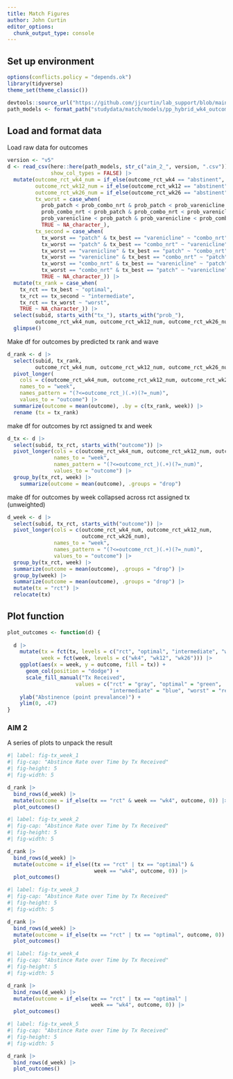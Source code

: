 ```yaml
---
title: Match Figures
author: John Curtin
editor_options: 
  chunk_output_type: console
---
```


## Set up environment
```r
options(conflicts.policy = "depends.ok")
library(tidyverse)
theme_set(theme_classic()) 

devtools::source_url("https://github.com/jjcurtin/lab_support/blob/main/format_path.R?raw=true")
path_models <- format_path("studydata/match/models/pp_hybrid_wk4_outcome")
```


## Load and format data

Load raw data for outcomes
```r
version <- "v5"
d <- read_csv(here::here(path_models, str_c("aim_2_", version, ".csv")),
              show_col_types = FALSE) |> 
  mutate(outcome_rct_wk4_num = if_else(outcome_rct_wk4 == "abstinent", 1, 0),
         outcome_rct_wk12_num = if_else(outcome_rct_wk12 == "abstinent", 1, 0),
         outcome_rct_wk26_num = if_else(outcome_rct_wk26 == "abstinent", 1, 0),
         tx_worst = case_when(
           prob_patch < prob_combo_nrt & prob_patch < prob_varenicline ~ "patch",
           prob_combo_nrt < prob_patch & prob_combo_nrt < prob_varenicline ~ "combo_nrt",
           prob_varenicline < prob_patch & prob_varenicline < prob_combo_nrt ~ "varenicline",
           TRUE ~ NA_character_),
         tx_second = case_when(
           tx_worst == "patch" & tx_best == "varenicline" ~ "combo_nrt",
           tx_worst == "patch" & tx_best == "combo_nrt" ~ "varenicline",
           tx_worst == "varenicline" & tx_best == "patch" ~ "combo_nrt",
           tx_worst == "varenicline" & tx_best == "combo_nrt" ~ "patch",
           tx_worst == "combo_nrt" & tx_best == "varenicline" ~ "patch",
           tx_worst == "combo_nrt" & tx_best == "patch" ~ "varenicline",
           TRUE ~ NA_character_)) |> 
  mutate(tx_rank = case_when(
    tx_rct == tx_best ~ "optimal",
    tx_rct == tx_second ~ "intermediate",
    tx_rct == tx_worst ~ "worst",
    TRUE ~ NA_character_)) |> 
  select(subid, starts_with("tx_"), starts_with("prob_"),
         outcome_rct_wk4_num, outcome_rct_wk12_num, outcome_rct_wk26_num) |> 
  glimpse()
```


Make df for outcomes by predicted tx rank and wave
```r
d_rank <- d |> 
  select(subid, tx_rank, 
         outcome_rct_wk4_num, outcome_rct_wk12_num, outcome_rct_wk26_num) |> 
  pivot_longer(
    cols = c(outcome_rct_wk4_num, outcome_rct_wk12_num, outcome_rct_wk26_num),
    names_to = "week",
    names_pattern = "(?<=outcome_rct_)(.+)(?=_num)",
    values_to = "outcome") |> 
  summarize(outcome = mean(outcome), .by = c(tx_rank, week)) |> 
  rename (tx = tx_rank)
```

make df for outcomes by rct assigned tx and week
```r
d_tx <- d |> 
  select(subid, tx_rct, starts_with("outcome")) |> 
  pivot_longer(cols = c(outcome_rct_wk4_num, outcome_rct_wk12_num, outcome_rct_wk26_num),
               names_to = "week",
               names_pattern = "(?<=outcome_rct_)(.+)(?=_num)",
               values_to = "outcome") |> 
  group_by(tx_rct, week) |> 
    summarize(outcome = mean(outcome), .groups = "drop")
```

make df for outcomes by week collapsed across rct assigned tx (unweighted)
```r
d_week <- d |> 
  select(subid, tx_rct, starts_with("outcome")) |> 
  pivot_longer(cols = c(outcome_rct_wk4_num, outcome_rct_wk12_num, 
                        outcome_rct_wk26_num),
               names_to = "week",
               names_pattern = "(?<=outcome_rct_)(.+)(?=_num)",
               values_to = "outcome") |> 
  group_by(tx_rct, week) |> 
  summarize(outcome = mean(outcome), .groups = "drop") |> 
  group_by(week) |> 
  summarize(outcome = mean(outcome), .groups = "drop") |> 
  mutate(tx = "rct") |> 
  relocate(tx)
```

## Plot function

```r
plot_outcomes <- function(d) {
  
  d |> 
    mutate(tx = fct(tx, levels = c("rct", "optimal", "intermediate", "worst")),
           week = fct(week, levels = c("wk4", "wk12", "wk26"))) |> 
    ggplot(aes(x = week, y = outcome, fill = tx)) +
      geom_col(position = "dodge") +
      scale_fill_manual("Tx Received", 
                      values = c("rct" = "gray", "optimal" = "green", 
                                 "intermediate" = "blue", "worst" = "red")) +
    ylab("Abstinence (point prevalance)") +
    ylim(0, .47)
}
```

### AIM 2


A series of plots to unpack the result
```r
#| label: fig-tx_week_1
#| fig-cap: "Abstince Rate over Time by Tx Received"
#| fig-height: 5
#| fig-width: 5

d_rank |>
  bind_rows(d_week) |>
  mutate(outcome = if_else(tx == "rct" & week == "wk4", outcome, 0)) |>
  plot_outcomes()
```

```r
#| label: fig-tx_week_2
#| fig-cap: "Abstince Rate over Time by Tx Received"
#| fig-height: 5
#| fig-width: 5

d_rank |> 
  bind_rows(d_week) |> 
  mutate(outcome = if_else((tx == "rct" | tx == "optimal") &
                            week == "wk4", outcome, 0)) |> 
  plot_outcomes()
```

```r
#| label: fig-tx_week_3
#| fig-cap: "Abstince Rate over Time by Tx Received"
#| fig-height: 5
#| fig-width: 5

d_rank |> 
  bind_rows(d_week) |> 
  mutate(outcome = if_else(tx == "rct" | tx == "optimal", outcome, 0)) |> 
  plot_outcomes()
```

```r
#| label: fig-tx_week_4
#| fig-cap: "Abstince Rate over Time by Tx Received"
#| fig-height: 5
#| fig-width: 5

d_rank |> 
  bind_rows(d_week) |> 
  mutate(outcome = if_else(tx == "rct" | tx == "optimal" |
                           week == "wk4", outcome, 0)) |> 
  plot_outcomes()
```

```r
#| label: fig-tx_week_5
#| fig-cap: "Abstince Rate over Time by Tx Received"
#| fig-height: 5
#| fig-width: 5

d_rank |> 
  bind_rows(d_week) |> 
  plot_outcomes()
```